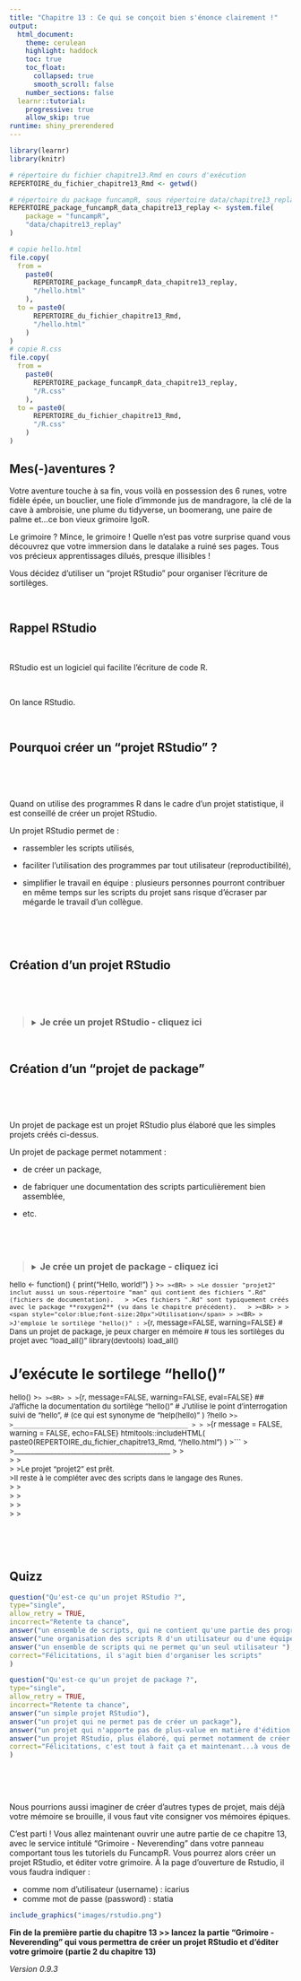 ```yaml
---
title: "Chapitre 13 : Ce qui se conçoit bien s'énonce clairement !"
output:
  html_document:
    theme: cerulean
    highlight: haddock
    toc: true
    toc_float:
      collapsed: true
      smooth_scroll: false
    number_sections: false
  learnr::tutorial:
    progressive: true
    allow_skip: true
runtime: shiny_prerendered
---
```


```r
library(learnr)
library(knitr)

# répertoire du fichier chapitre13.Rmd en cours d'exécution
REPERTOIRE_du_fichier_chapitre13_Rmd <- getwd()

# répertoire du package funcampR, sous répertoire data/chapitre13_replay
REPERTOIRE_package_funcampR_data_chapitre13_replay <- system.file(
    package = "funcampR",
	"data/chapitre13_replay"
)

# copie hello.html
file.copy(
  from = 
    paste0(
	  REPERTOIRE_package_funcampR_data_chapitre13_replay, 
	  "/hello.html"
	),
  to = paste0(
	  REPERTOIRE_du_fichier_chapitre13_Rmd, 
	  "/hello.html"
	)
)
# copie R.css
file.copy(
  from = 
    paste0(
	  REPERTOIRE_package_funcampR_data_chapitre13_replay, 
	  "/R.css"
	),
  to = paste0(
	  REPERTOIRE_du_fichier_chapitre13_Rmd, 
	  "/R.css"
	)
)
```

## Mes(-)aventures ? 

Votre aventure touche à sa fin, vous voilà en possession des 6 runes, votre fidèle épée, un bouclier, une fiole d'immonde jus de mandragore, 
la clé de la cave à ambroisie, une plume du tidyverse, un boomerang, une paire de palme et...ce bon vieux grimoire IgoR. 

Le grimoire ? Mince, le grimoire ! Quelle n'est pas votre surprise quand vous découvrez que votre immersion dans le datalake a ruiné ses pages.
Tous vos précieux apprentissages dilués, presque illisibles !

Vous décidez d'utiliser un "projet RStudio" pour organiser l'écriture de sortilèges.  

<BR>

## Rappel RStudio

<BR>

RStudio est un logiciel qui facilite l'écriture de code R.

<BR>

On lance RStudio.

<BR>

## Pourquoi créer un "projet RStudio" ?

<BR>

<BR>

Quand on utilise des programmes R dans le cadre d'un projet statistique, il est conseillé de créer un projet RStudio.  

Un projet RStudio permet de :  

- rassembler les scripts utilisés,  

- faciliter l'utilisation des programmes par tout utilisateur (reproductibilité),  

- simplifier le travail en équipe : plusieurs personnes pourront 
contribuer en même temps sur les scripts du projet sans risque d'écraser par mégarde le travail d'un collègue.  

<BR>

<BR>

## Création d'un projet RStudio

<BR>

<BR>

><details><summary><font size="3"><b>Je crée un projet RStudio - cliquez ici</b></font></summary>
><p><font size="2">
>
><BR>
>
>Ci-dessous, l'une des façons de créer un projet RStudio.
>
><BR>
>
>On ouvre RStudio.
>
><BR>
>
>Dans RStudio, tout en haut à droite, cliquer sur "Project: (None)".  
>Une liste déroulante apparaît.  
>
>Cliquer sur "New Project..."  
>Une fenêtre pop-up "Create Project" s'affiche  
>
>&nbsp;&nbsp;&nbsp;&nbsp;Choisir "New Directory" .  
>
>&nbsp;&nbsp;&nbsp;&nbsp;Dans la page "Project Type" de la pop-up,  
>&nbsp;&nbsp;&nbsp;&nbsp;cliquer sur "New Project".  
>
>&nbsp;&nbsp;&nbsp;&nbsp;Dans la page suivante,  
>&nbsp;&nbsp;&nbsp;&nbsp;&nbsp;&nbsp;&nbsp;&nbsp;&nbsp;&nbsp;champs "Directory Name:" renseigner le nom du projet, par exemple "projet1",  
>&nbsp;&nbsp;&nbsp;&nbsp;&nbsp;&nbsp;&nbsp;&nbsp;&nbsp;&nbsp;champs "Create project as subdirectory of:" choisir le répertoire parent du projet,  
>&nbsp;&nbsp;&nbsp;&nbsp;&nbsp;&nbsp;&nbsp;&nbsp;&nbsp;&nbsp;(par exemple "C/user/R/mesProjets/" ),  
>&nbsp;&nbsp;&nbsp;&nbsp;&nbsp;&nbsp;&nbsp;&nbsp;&nbsp;&nbsp;puis cliquer sur "Create Project"  
>
><BR>
>
>Le projet est maintenant utilisable.
>
>Dans le répertoire parent du projet un répertoire "projet1"a été créé.
>
><BR>
>
><span style="color:blue;font-size:20px">Visualisation du projet dans l'explorateur de fichier</span>
>
><BR>
>
>Avec l'explorateur de fichier je consulte le contenu du répertoire "projet1" :
>
>![](./images/projet1_Rproj.png){width=40%} 
>
>*Le dossier "projet1" contient un seul fichier "projet1.Rproj" .*
>
><BR>
>
><span style="color:blue;font-size:20px">Le répertoire "R" du projet</span>
>
><BR>
>
>Je crée un sous-dossier "R" dans le répertoire "projet1" avec l'explorateur de fichier.
>
><BR>
>
>Le contenu du dossier "projet1" devient :
>
>![](./images/projet1.png){width=40%} 
>
><BR>
>
>Ce sous-dossier "R" sert à stocker les scripts R.
>
><BR>
>
>Le projet "projet1" est maintenant prêt.  
>Il reste à le compléter avec des scripts écrits dans le langage des Runes.  
>
><BR>
>
><BR>
>
><BR>
>
></font></p></details>

<BR>

## Création d'un "projet de package"

<BR>

<BR>

Un projet de package est un projet RStudio plus élaboré que les simples projets créés ci-dessus.  

Un projet de package permet notamment :

- de créer un package,

- de fabriquer une documentation des scripts particulièrement bien assemblée,

- etc.

<BR>

<BR>

><details><summary><font size="3"><b>Je crée un projet de package - cliquez ici</b></font></summary>
><p><font size="2">
>
><BR>
>
>Ci-dessous, l'une des façons d'obtenir un projet de package.
>
><BR>
>
><BR>
>
>On peur créer un projet de package de la même façon qu'on a construit un simple projet ci-dessus :  
>en haut à droite, cliquer sur "Project: (None)" etc.
>
>Deux différences avec la création d'un simple projet :  
>dans la page "Project Type" , cliquer sur "R package",  
>dans la page suivante renseigner le nom du projet, par exemple "projet2", dans le champs "Package Name:" .
>
><BR>
>
>Après création du projet de package "projet2", un répertoire "projet2" apparaît.
>
><BR>
>
><span style="color:blue;font-size:20px">Visualisation du projet dans l'explorateur de fichier</span>
>
><BR>
>
>Le répertoire "projet2" a alors le contenu suivant :
>
>![](./images/projet2.png){width=30%} 
>
><BR>
>
>Le dossier "projet2" inclut un sous-répertoire "R".  
>
>Ce sous-répertoire "R" contient un script R "exemple".  
>
>Ce script "exemple" est nommé "hello.R" et comprend le code suivant :
>```{r, message=FALSE, warning=FALSE}
# Hello, world!
#
# This is an example function named 'hello' 
# which prints 'Hello, world!'.
#
# You can learn more about package authoring with RStudio at:
#
#   http://r-pkgs.had.co.nz/
#
# Some useful keyboard shortcuts for package authoring:
#
#   Install Package:           'Ctrl + Shift + B'
#   Check Package:             'Ctrl + Shift + E'
#   Test Package:              'Ctrl + Shift + T'

hello <- function() {
  print("Hello, world!")
}
>```
>
><BR>
>
>Le dossier "projet2" inclut aussi un sous-répertoire "man" qui contient des fichiers ".Rd" (fichiers de documentation).  
>
>Ces fichiers ".Rd" sont typiquement créés avec le package **roxygen2** (vu dans le chapitre précédent).  
>
><BR>
>
><span style="color:blue;font-size:20px">Utilisation</span>
>
><BR>
>
>J'emploie le sortilège "hello()" :
>```{r, message=FALSE, warning=FALSE}
# Dans un projet de package, je peux charger en mémoire 
# tous les sortilèges du projet avec "load_all()"
library(devtools)
load_all()

# J'exécute le sortilege "hello()"
hello()
>```
>
><BR>
>
>```{r, message=FALSE, warning=FALSE, eval=FALSE}
## J'affiche la documentation du sortilège "hello()"
# J'utilise le point d'interrogation suivi de "hello",
# (ce qui est synonyme de "help(hello)" )
?hello
>```
>
>_______________________________________________
>
>
>```{r message = FALSE, warning = FALSE, echo=FALSE}
htmltools::includeHTML( paste0(REPERTOIRE_du_fichier_chapitre13_Rmd, "/hello.html") )
>```
>
>_______________________________________________
>
><BR>
>
><BR>
>
>Le projet "projet2" est prêt.  
>Il reste à le compléter avec des scripts dans le langage des Runes.  
>
><BR>
>
><BR>
>
><BR>
>
></font></p></details>


<BR>

<BR>

## Quizz

```r
question("Qu'est-ce qu'un projet RStudio ?",
type="single",
allow_retry = TRUE,
incorrect="Retente ta chance",
answer("un ensemble de scripts, qui ne contient qu'une partie des programmes R d'un projet statistique"),
answer("une organisation des scripts R d'un utilisateur ou d'une équipe, dans le cadre d'un projet statistique", correct = TRUE),
answer("un ensemble de scripts qui ne permet qu'un seul utilisateur "),
correct="Félicitations, il s'agit bien d'organiser les scripts"
)

``` 


```r
question("Qu'est-ce qu'un projet de package ?",
type="single",
allow_retry = TRUE,
incorrect="Retente ta chance",
answer("un simple projet RStudio"),
answer("un projet qui ne permet pas de créer un package"),
answer("un projet qui n'apporte pas de plus-value en matière d'édition de la documentation des scripts"),
answer("un projet RStudio, plus élaboré, qui permet notamment de créer un  package, d'éditer une documentation particulièrement bien assemblée, etc.", correct = TRUE),
correct="Félicitations, c'est tout à fait ça et maintenant...à vous de jouer"
)

``` 

<BR>

<BR>

Nous pourrions aussi imaginer de créer d'autres types de projet, mais déjà votre mémoire se brouille, il vous faut vite consigner vos mémoires épiques. 


C'est parti !  Vous allez maintenant ouvrir une autre partie de ce chapitre 13, avec le service intitulé "Grimoire - Neverending" 
dans votre panneau comportant tous les tutoriels du FuncampR. Vous pourrez alors créer un projet RStudio, et éditer votre grimoire. 
À la page d'ouverture de Rstudio, il vous faudra indiquer :

- comme nom d'utilisateur (username) : icarius
- comme mot de passe (password) : statia

```r
include_graphics("images/rstudio.png")
```

**Fin de la première partie du chapitre 13  >>  lancez la partie "Grimoire - Neverending" qui vous permettra de créer un projet RStudio et d'éditer 
votre grimoire (partie 2 du chapitre 13)**

*Version 0.9.3*

